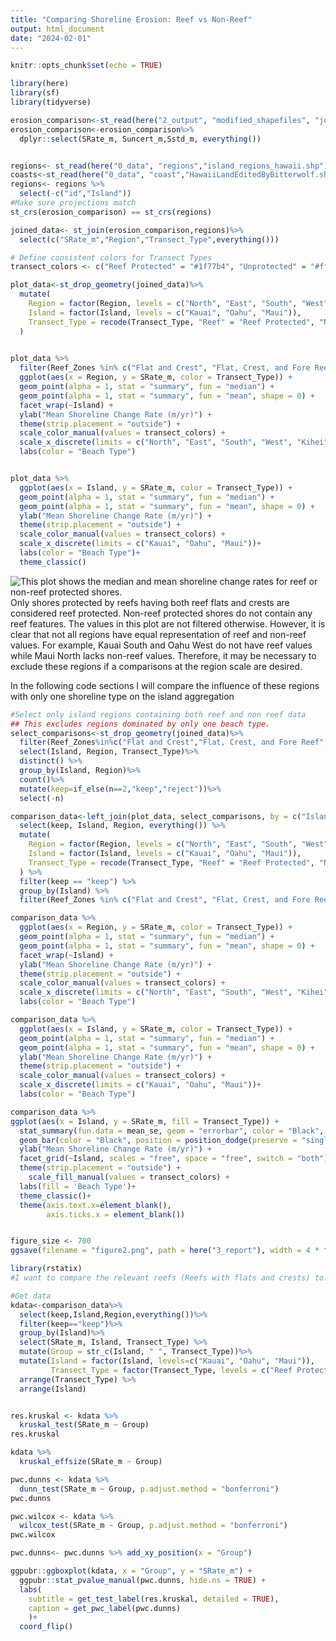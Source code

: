 ```yaml
---
title: "Comparing Shoreline Erosion: Reef vs Non-Reef"
output: html_document
date: "2024-02-01"
---
```


```r
knitr::opts_chunk$set(echo = TRUE)
```

```r
library(here)
library(sf)
library(tidyverse)

```

```r

erosion_comparison<-st_read(here("2_output", "modified_shapefiles", "joined_databases", "reefs_and_erosion_w_geometry_modified.gpkg"))
erosion_comparison<-erosion_comparison%>%
  dplyr::select(SRate_m, Suncert_m,Sstd_m, everything()) 


regions<- st_read(here("0_data", "regions","island_regions_hawaii.shp"))
coasts<-st_read(here("0_data", "coast","HawaiiLandEditedByBitterwolf.shp"))
regions<- regions %>%
  select(-c("id","Island"))
#Make sure projections match
st_crs(erosion_comparison) == st_crs(regions)

joined_data<- st_join(erosion_comparison,regions)%>%
  select(c("SRate_m","Region","Transect_Type",everything()))
```


```r

# Define consistent colors for Transect Types
transect_colors <- c("Reef Protected" = "#1f77b4", "Unprotected" = "#ff7f0e")

plot_data<-st_drop_geometry(joined_data)%>%
  mutate(
    Region = factor(Region, levels = c("North", "East", "South", "West", "Kihei")),
    Island = factor(Island, levels = c("Kauai", "Oahu", "Maui")),
    Transect_Type = recode(Transect_Type, "Reef" = "Reef Protected", "Non-Reef" = "Unprotected")
  )
  

plot_data %>%
  filter(Reef_Zones %in% c("Flat and Crest", "Flat, Crest, and Fore Reef", "No Reef")) %>%
  ggplot(aes(x = Region, y = SRate_m, color = Transect_Type)) +
  geom_point(alpha = 1, stat = "summary", fun = "median") +
  geom_point(alpha = 1, stat = "summary", fun = "mean", shape = 0) +
  facet_wrap(~Island) +
  ylab("Mean Shoreline Change Rate (m/yr)") +
  theme(strip.placement = "outside") +
  scale_color_manual(values = transect_colors) +
  scale_x_discrete(limits = c("North", "East", "South", "West", "Kihei"))+
  labs(color = "Beach Type")


plot_data %>%
  ggplot(aes(x = Island, y = SRate_m, color = Transect_Type)) +
  geom_point(alpha = 1, stat = "summary", fun = "median") +
  geom_point(alpha = 1, stat = "summary", fun = "mean", shape = 0) +
  ylab("Mean Shoreline Change Rate (m/yr)") +
  theme(strip.placement = "outside") +
  scale_color_manual(values = transect_colors) +
  scale_x_discrete(limits = c("Kauai", "Oahu", "Maui"))+
  labs(color = "Beach Type")+
  theme_classic()
```

![This plot shows the median and mean shoreline change rates for reef or non-reef protected shores.](`r knitr::fig_chunk('plot erosion differences', 'png')`)
Only shores protected by reefs having both reef flats and crests are considered reef protected. Non-reef protected shores do not contain any reef features. The values in this plot are not filtered otherwise. However, it is clear that not all regions have equal representation of reef and non-reef values. For example, Kauai South and Oahu West do not have reef values while Maui North lacks non-reef values. Therefore, it may be necessary to exclude these regions if a comparisons at the region scale are desired.

In the following code sections I will compare the influence of these regions with only one shoreline type on the island aggregation
```r

#Select only island regions containing both reef and non reef data
## This excludes regions dominated by only one beach type.
select_comparisons<-st_drop_geometry(joined_data)%>%
  filter(Reef_Zones%in%c("Flat and Crest","Flat, Crest, and Fore Reef", "No Reef"))%>%
  select(Island, Region, Transect_Type)%>%
  distinct() %>%
  group_by(Island, Region)%>%
  count()%>%
  mutate(keep=if_else(n==2,"keep","reject"))%>%
  select(-n)

comparison_data<-left_join(plot_data, select_comparisons, by = c("Island", "Region")) %>%
  select(keep, Island, Region, everything()) %>%
  mutate(
    Region = factor(Region, levels = c("North", "East", "South", "West", "Kihei")),
    Island = factor(Island, levels = c("Kauai", "Oahu", "Maui")),
    Transect_Type = recode(Transect_Type, "Reef" = "Reef Protected", "Non-Reef" = "Unprotected")
  ) %>%
  filter(keep == "keep") %>%
  group_by(Island) %>%
  filter(Reef_Zones %in% c("Flat and Crest", "Flat, Crest, and Fore Reef", "No Reef"))

comparison_data %>%
  ggplot(aes(x = Region, y = SRate_m, color = Transect_Type)) +
  geom_point(alpha = 1, stat = "summary", fun = "median") +
  geom_point(alpha = 1, stat = "summary", fun = "mean", shape = 0) +
  facet_wrap(~Island) +
  ylab("Mean Shoreline Change Rate (m/yr)") +
  theme(strip.placement = "outside") +
  scale_color_manual(values = transect_colors) +
  scale_x_discrete(limits = c("North", "East", "South", "West", "Kihei"))+
  labs(color = "Beach Type")

comparison_data %>%
  ggplot(aes(x = Island, y = SRate_m, color = Transect_Type)) +
  geom_point(alpha = 1, stat = "summary", fun = "median") +
  geom_point(alpha = 1, stat = "summary", fun = "mean", shape = 0) +
  ylab("Mean Shoreline Change Rate (m/yr)") +
  theme(strip.placement = "outside") +
  scale_color_manual(values = transect_colors) +
  scale_x_discrete(limits = c("Kauai", "Oahu", "Maui"))+
  labs(color = "Beach Type")
```

```r
comparison_data %>%
ggplot(aes(x = Island, y = SRate_m, fill = Transect_Type)) +
  stat_summary(fun.data = mean_se, geom = "errorbar", color = "Black", position = position_dodge(preserve = "single")) +
  geom_bar(color = "Black", position = position_dodge(preserve = "single"), stat = "summary", fun = "mean") +
  ylab("Mean Shoreline Change Rate (m/yr)") +
  facet_grid(~Island, scales = "free", space = "free", switch = "both") +
  theme(strip.placement = "outside") +
    scale_fill_manual(values = transect_colors) +
  labs(fill = 'Beach Type')+
  theme_classic()+
  theme(axis.text.x=element_blank(),
        axis.ticks.x = element_blank())


figure_size <- 700
ggsave(filename = "figure2.png", path = here("3_report"), width = 4 * figure_size, height = 3 * figure_size, dpi = 300, units = "px", limitsize = FALSE )

```


```r
library(rstatix)
#I want to compare the relevant reefs (Reefs with flats and crests) to. non reefs.

#Get data
kdata<-comparison_data%>%
  select(keep,Island,Region,everything())%>%
  filter(keep=="keep")%>%
  group_by(Island)%>%
  select(SRate_m, Island, Transect_Type) %>%
  mutate(Group = str_c(Island, " ", Transect_Type))%>%
  mutate(Island = factor(Island, levels=c("Kauai", "Oahu", "Maui")),
         Transect_Type = factor(Transect_Type, levels = c("Reef Protected", "Unprotected"))) %>%
  arrange(Transect_Type) %>%
  arrange(Island)


res.kruskal <- kdata %>%
  kruskal_test(SRate_m ~ Group)
res.kruskal

kdata %>%
  kruskal_effsize(SRate_m ~ Group)

pwc.dunns <- kdata %>%
  dunn_test(SRate_m ~ Group, p.adjust.method = "bonferroni")
pwc.dunns

pwc.wilcox <- kdata %>%
  wilcox_test(SRate_m ~ Group, p.adjust.method = "bonferroni")
pwc.wilcox

pwc.dunns<- pwc.dunns %>% add_xy_position(x = "Group")

ggpubr::ggboxplot(kdata, x = "Group", y = "SRate_m") +
  ggpubr::stat_pvalue_manual(pwc.dunns, hide.ns = TRUE) +
  labs(
    subtitle = get_test_label(res.kruskal, detailed = TRUE),
    caption = get_pwc_label(pwc.dunns)
    )+
  coord_flip()
```